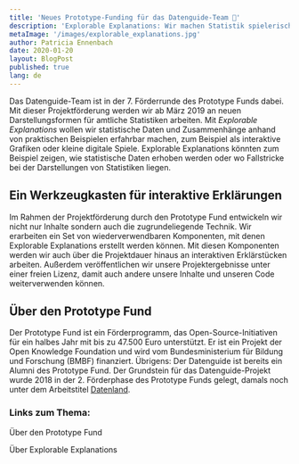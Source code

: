 ```yaml
---
title: 'Neues Prototype-Funding für das Datenguide-Team 🎉'
description: 'Explorable Explanations: Wir machen Statistik spielerisch erlebbar.'
metaImage: '/images/explorable_explanations.jpg'
author: Patricia Ennenbach
date: 2020-01-20
layout: BlogPost
published: true
lang: de
---
```



Das Datenguide-Team ist in der 7. Förderrunde des Prototype Funds dabei. Mit dieser Projektförderung werden wir ab März 2019 an neuen Darstellungsformen für amtliche Statistiken arbeiten. Mit _Explorable Explanations_ wollen wir statistische Daten und Zusammenhänge anhand von praktischen Beispielen erfahrbar machen, zum Beispiel als interaktive Grafiken oder kleine digitale Spiele. Explorable Explanations könnten zum Beispiel zeigen, wie statistische Daten erhoben werden oder wo Fallstricke bei der Darstellungen von Statistiken liegen.

## Ein Werkzeugkasten für interaktive Erklärungen

Im Rahmen der Projektförderung durch den Prototype Fund entwickeln wir nicht nur Inhalte sondern auch die zugrundeliegende Technik. Wir erarbeiten ein Set von wiederverwendbaren Komponenten, mit denen Explorable Explanations erstellt werden können. Mit diesen Komponenten werden wir auch über die Projektdauer hinaus an interaktiven Erklärstücken arbeiten. Außerdem veröffentlichen wir unsere Projektergebnisse unter einer freien Lizenz, damit auch andere unsere Inhalte und unseren Code weiterverwenden können.

## Über den Prototype Fund

Der Prototype Fund ist ein Förderprogramm, das Open-Source-Initiativen für ein halbes Jahr mit bis zu 47.500 Euro unterstützt. Er ist ein Projekt der Open Knowledge Foundation und wird vom Bundesministerium für Bildung und Forschung (BMBF) finanziert. Übrigens: Der Datenguide ist bereits ein Alumni des Prototype Fund. Der Grundstein für das Datenguide-Projekt wurde 2018 in der 2. Förderphase des Prototype Funds gelegt, damals noch unter dem Arbeitstitel [Datenland](https://prototypefund.de/project/datenland/).

### Links zum Thema:

<ArrowLink href="https://prototypefund.de/about/">
  Über den Prototype Fund
</ArrowLink>

<ArrowLink href="https://explorabl.es/">Über Explorable Explanations</ArrowLink>
